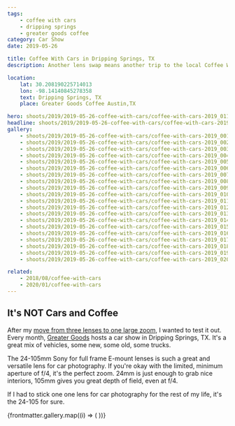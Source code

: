 ```yaml
---
tags:
    - coffee with cars
    - dripping springs
    - greater goods coffee
category: Car Show
date: 2019-05-26

title: Coffee With Cars in Dripping Springs, TX
description: Another lens swap means another trip to the local Coffee With Cars meetup in Dripping Springs, TX.

location:
    lat: 30.208190225714013
    lon: -98.14140845278358
    text: Dripping Springs, TX
    place: Greater Goods Coffee Austin,TX

hero: shoots/2019/2019-05-26-coffee-with-cars/coffee-with-cars-2019_011.jpg
headline: shoots/2019/2019-05-26-coffee-with-cars/coffee-with-cars-2019_011.jpg
gallery:
    - shoots/2019/2019-05-26-coffee-with-cars/coffee-with-cars-2019_001.jpg
    - shoots/2019/2019-05-26-coffee-with-cars/coffee-with-cars-2019_002.jpg
    - shoots/2019/2019-05-26-coffee-with-cars/coffee-with-cars-2019_003.jpg
    - shoots/2019/2019-05-26-coffee-with-cars/coffee-with-cars-2019_004.jpg
    - shoots/2019/2019-05-26-coffee-with-cars/coffee-with-cars-2019_005.jpg
    - shoots/2019/2019-05-26-coffee-with-cars/coffee-with-cars-2019_006.jpg
    - shoots/2019/2019-05-26-coffee-with-cars/coffee-with-cars-2019_007.jpg
    - shoots/2019/2019-05-26-coffee-with-cars/coffee-with-cars-2019_008.jpg
    - shoots/2019/2019-05-26-coffee-with-cars/coffee-with-cars-2019_009.jpg
    - shoots/2019/2019-05-26-coffee-with-cars/coffee-with-cars-2019_010.jpg
    - shoots/2019/2019-05-26-coffee-with-cars/coffee-with-cars-2019_011.jpg
    - shoots/2019/2019-05-26-coffee-with-cars/coffee-with-cars-2019_012.jpg
    - shoots/2019/2019-05-26-coffee-with-cars/coffee-with-cars-2019_013.jpg
    - shoots/2019/2019-05-26-coffee-with-cars/coffee-with-cars-2019_014.jpg
    - shoots/2019/2019-05-26-coffee-with-cars/coffee-with-cars-2019_015.jpg
    - shoots/2019/2019-05-26-coffee-with-cars/coffee-with-cars-2019_016.jpg
    - shoots/2019/2019-05-26-coffee-with-cars/coffee-with-cars-2019_017.jpg
    - shoots/2019/2019-05-26-coffee-with-cars/coffee-with-cars-2019_018.jpg
    - shoots/2019/2019-05-26-coffee-with-cars/coffee-with-cars-2019_019.jpg
    - shoots/2019/2019-05-26-coffee-with-cars/coffee-with-cars-2019_020.jpg

related:
    - 2018/08/coffee-with-cars
    - 2020/01/coffee-with-cars
---
```



## It's NOT Cars and Coffee

After my [move from three lenses to one large zoom](/blog/lens-change-from-3-to-1), I wanted to test it out. Every month, [Greater Goods](https://greatergoodsroasting.com/) hosts a car show in Dripping Springs, TX. It's a great mix of vehicles, some new, some old, some trucks.

The 24-105mm Sony for full frame E-mount lenses is such a great and versatile lens for car photography. If you're okay with the limited, minimum aperture of f/4, it's the perfect zoom. 24mm is just enough to grab nice interiors, 105mm gives you great depth of field, even at f/4.

If I had to stick one one lens for car photography for the rest of my life, it's the 24-105 for sure.

<Gallery>
    <Grid>
        {frontmatter.gallery.map((i) => (
            <GridImage>
                <Picture src={i} />
            </GridImage>
        ))}
    </Grid>
</Gallery>
